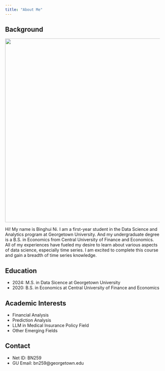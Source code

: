 ---
title: "About Me"
---

## Background

<p align="center">
  <img src="./img/me.jpg" height="600">
</p>

Hi! My name is Binghui Ni. I am a first-year student in the Data Science and Analytics program at Georgetown University. And my undergraduate degree is a B.S. in Economics from Central University of Finance and Economics. All of my experiences have fueled my desire to learn about various aspects of data science, especially time series. I am excited to complete this course and gain a breadth of time series knowledge.

## Education

- 2024: M.S. in Data Sicence at Georgetown University
- 2020: B.S. in Economics at Central University of Finance and Economics 


## Academic Interests

- Financial Analysis
- Prediction Analysis
- LLM in Medical Insurance Policy Field
- Other Emerging Fields

## Contact

- Net ID: BN259
- GU Email: bn259@georgetown.edu